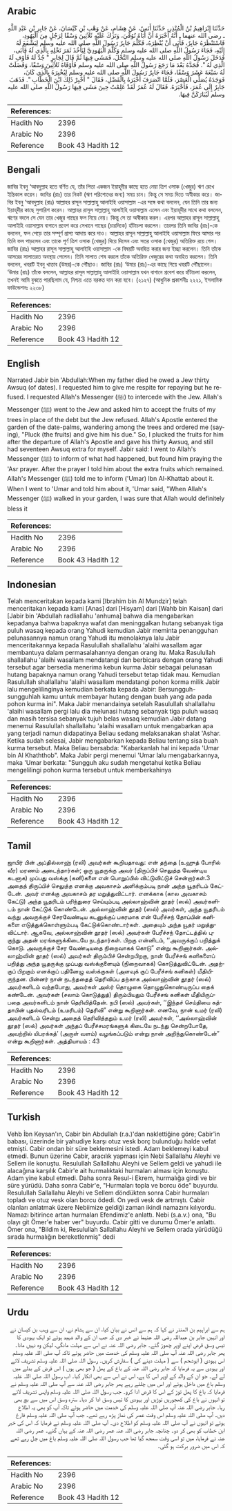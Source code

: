 ## Arabic


<div dir="rtl" lang="ar" style={{fontSize:'larger',backgroundColor:'#f8f9fa',padding:20}}>
حَدَّثَنَا إِبْرَاهِيمُ بْنُ الْمُنْذِرِ، حَدَّثَنَا أَنَسٌ، عَنْ هِشَامٍ، عَنْ وَهْبِ بْنِ كَيْسَانَ، عَنْ جَابِرِ بْنِ عَبْدِ اللَّهِ ـ رضى الله عنهما ـ أَنَّهُ أَخْبَرَهُ أَنَّ أَبَاهُ تُوُفِّيَ، وَتَرَكَ عَلَيْهِ ثَلاَثِينَ وَسْقًا لِرَجُلٍ مِنَ الْيَهُودِ، فَاسْتَنْظَرَهُ جَابِرٌ، فَأَبَى أَنْ يُنْظِرَهُ، فَكَلَّمَ جَابِرٌ رَسُولَ اللَّهِ صلى الله عليه وسلم لِيَشْفَعَ لَهُ إِلَيْهِ، فَجَاءَ رَسُولُ اللَّهِ صلى الله عليه وسلم وَكَلَّمَ الْيَهُودِيَّ لِيَأْخُذَ ثَمَرَ نَخْلِهِ بِالَّذِي لَهُ فَأَبَى، فَدَخَلَ رَسُولُ اللَّهِ صلى الله عليه وسلم النَّخْلَ، فَمَشَى فِيهَا ثُمَّ قَالَ لِجَابِرٍ ‏"‏ جُدَّ لَهُ فَأَوْفِ لَهُ الَّذِي لَهُ ‏"‏‏.‏ فَجَدَّهُ بَعْدَ مَا رَجَعَ رَسُولُ اللَّهِ صلى الله عليه وسلم فَأَوْفَاهُ ثَلاَثِينَ وَسْقًا، وَفَضَلَتْ لَهُ سَبْعَةَ عَشَرَ وَسْقًا، فَجَاءَ جَابِرٌ رَسُولَ اللَّهِ صلى الله عليه وسلم لِيُخْبِرَهُ بِالَّذِي كَانَ، فَوَجَدَهُ يُصَلِّي الْعَصْرَ، فَلَمَّا انْصَرَفَ أَخْبَرَهُ بِالْفَضْلِ، فَقَالَ ‏"‏ أَخْبِرْ ذَلِكَ ابْنَ الْخَطَّابِ ‏"‏‏.‏ فَذَهَبَ جَابِرٌ إِلَى عُمَرَ، فَأَخْبَرَهُ‏.‏ فَقَالَ لَهُ عُمَرُ لَقَدْ عَلِمْتُ حِينَ مَشَى فِيهَا رَسُولُ اللَّهِ صلى الله عليه وسلم لَيُبَارَكَنَّ فِيهَا‏.‏
</div>
<div style={{backgroundColor:'#f8f9fa',padding:20, marginBottom: 10}}><table> <thead> <tr> <th>References:</th> <th></th> </tr> </thead> <tbody><tr><td>Hadith No</td><td>2396</td></tr><tr><td>Arabic No</td><td>2396</td></tr><tr><td>Reference</td><td>Book 43 Hadith 12</td></tr></tbody></table></div>

## Bengali


<div dir="ltr" lang="bn" style={{fontSize:'larger',backgroundColor:'#f8f9fa',padding:20}}>
জাবির ইবনু ‘আবদুল্লাহ হতে বর্ণিত যে, তাঁর পিতা একজন ইয়াহূদীর কাছে হতে নেয়া ত্রিশ ওসাক (খেজুর) ঋণ রেখে ইন্তিকাল করেন। জাবির (রাঃ) তার নিকট (ঋণ পরিশোধের জন্য) সময় চান। কিন্তু সে সময় দিতে অস্বীকার করে। জাবির ইবনু ‘আবদুল্লাহ (রাঃ) আল্লাহর রাসূল সাল্লাল্লাহু আলাইহি ওয়াসাল্লাম -এর সঙ্গে কথা বললেন, যেন তিনি তার জন্য ইয়াহূদীর কাছে সুপারিশ করেন। আল্লাহর রাসূল সাল্লাল্লাহু আলাইহি ওয়াসাল্লাম এলেন এবং ইয়াহূদীর সাথে কথা বললেন, ঋণের বদলে সে যেন তার খেজুর গাছের ফল নিয়ে নেয়। কিন্তু সে তা অস্বীকার করল। এরপর আল্লাহর রাসূল সাল্লাল্লাহু আলাইহি ওয়াসাল্লাম বাগানে প্রবেশ করে সেখানে গাছের (চারদিকে) হাঁটাচলা করলেন। তারপর তিনি জাবির (রাঃ)-কে বললেন, ফল পেড়ে তার সম্পূর্ণ প্রাপ্য আদায় করে দাও। আল্লাহর রাসূল সাল্লাল্লাহু আলাইহি ওয়াসাল্লাম ফিরে আসার পর তিনি ফল পাড়লেন এবং তাকে পূর্ণ ত্রিশ ওসাক (খেজুর) দিয়ে দিলেন এবং সতর ওসাক (খেজুর) অতিরিক্ত রয়ে গেল। জাবির (রাঃ) আল্লাহর রাসূল সাল্লাল্লাহু আলাইহি ওয়াসাল্লাম -কে বিষয়টি অবহিত করার জন্য ইচ্ছা করলেন। তিনি তাঁকে আসরের সালাতরত অবস্থায় পেলেন। তিনি সালাত শেষ করলে তাঁকে অতিরিক্ত খেজুরের কথা অবহিত করলেন। তিনি বললেন, খবরটি ইবনু খাত্তাব (উমর)-কে পৌঁছাও। জাবির (রাঃ) ‘উমার (রাঃ)-এর কাছে গিয়ে খবরটি পৌঁছালেন। ‘উমার (রাঃ) তাঁকে বললেন, আল্লাহর রাসূল সাল্লাল্লাহু আলাইহি ওয়াসাল্লাম যখন বাগানে প্রবেশ করে হাঁটাচলা করলেন, তখনই আমি বুঝতে পারছিলাম যে, নিশ্চয় এতে বরকত দান করা হবে। (২১২৭) (আধুনিক প্রকাশনীঃ ২২২১, ইসলামিক ফাউন্ডেশনঃ ২২৩৮)
</div>
<div style={{backgroundColor:'#f8f9fa',padding:20, marginBottom: 10}}><table> <thead> <tr> <th>References:</th> <th></th> </tr> </thead> <tbody><tr><td>Hadith No</td><td>2396</td></tr><tr><td>Arabic No</td><td>2396</td></tr><tr><td>Reference</td><td>Book 43 Hadith 12</td></tr></tbody></table></div>

## English


<div dir="ltr" lang="en" style={{fontSize:'larger',backgroundColor:'#f8f9fa',padding:20}}>
Narrated Jabir bin 'Abdullah:When my father died he owed a Jew thirty Awsuq (of dates). I requested him to give me respite for repaying but he refused. I requested Allah's Messenger (ﷺ) to intercede with the Jew. Allah's Messenger (ﷺ) went to the Jew and asked him to accept the fruits of my trees in place of the debt but the Jew refused. Allah's Apostle entered the garden of the date-palms, wandering among the trees and ordered me (saying), "Pluck (the fruits) and give him his due." So, I plucked the fruits for him after the departure of Allah's Apostle and gave his thirty Awsuq, and still had seventeen Awsuq extra for myself. Jabir said: I went to Allah's Messenger (ﷺ) to inform of what had happened, but found him praying the 'Asr prayer. After the prayer I told him about the extra fruits which remained. Allah's Messenger (ﷺ) told me to inform ('Umar) Ibn Al-Khattab about it. When I went to 'Umar and told him about it, 'Umar said, "When Allah's Messenger (ﷺ) walked in your garden, I was sure that Allah would definitely bless it
</div>
<div style={{backgroundColor:'#f8f9fa',padding:20, marginBottom: 10}}><table> <thead> <tr> <th>References:</th> <th></th> </tr> </thead> <tbody><tr><td>Hadith No</td><td>2396</td></tr><tr><td>Arabic No</td><td>2396</td></tr><tr><td>Reference</td><td>Book 43 Hadith 12</td></tr></tbody></table></div>

## Indonesian


<div dir="ltr" lang="id" style={{fontSize:'larger',backgroundColor:'#f8f9fa',padding:20}}>
Telah menceritakan kepada kami [Ibrahim bin Al Mundzir] telah menceritakan kepada kami [Anas] dari [Hisyam] dari [Wahb bin Kaisan] dari [Jabir bin 'Abdullah radliallahu 'anhuma] bahwa dia mengabarkan kepadanya bahwa bapaknya wafat dan meninggalkan hutang sebanyak tiga puluh wasaq kepada orang Yahudi kemudian Jabir meminta penangguhan pelunasannya namun orang Yahudi itu menolaknya lalu Jabir menceritakannya kepada Rasulullah shallallahu 'alaihi wasallam agar membantuya dalam permasalahannya dengan orang itu. Maka Rasulullah shallallahu 'alaihi wasallam mendatangi dan berbicara dengan orang Yahudi tersebut agar bersedia menerima kebun kurma Jabir sebagai pelunasan hutang bapaknya namun orang Yahudi tersebut tetap tidak mau. Kemudian Rasulullah shallallahu 'alaihi wasallam mendatangi pohon korma milik Jabir lalu mengelilinginya kemudian berkata kepada Jabir: Bersungguh-sungguhlah kamu untuk membayar hutang dengan buah yang ada pada pohon kurma ini". Maka Jabir menandainya setelah Rasulullah shallallahu 'alaihi wasallam pergi lalu dia melunasi hutang sebanyak tiga puluh wasaq dan masih tersisa sebanyak tujuh belas wasaq kemudian Jabir datang menemui Rasulullah shallallahu 'alaihi wasallam untuk mengabarkan apa yang terjadi namun didapatinya Beliau sedang melaksanakan shalat 'Ashar. Ketika sudah selesai, Jabir mengabarkan kepada Beliau tentang sisa buah kurma tersebut. Maka Beliau bersabda: "Kabarkanlah hal ini kepada 'Umar bin Al Khaththob". Maka Jabir pergi menemui 'Umar lalu mengabarkannya, maka 'Umar berkata: "Sungguh aku sudah mengetahui ketika Beliau mengelilingi pohon kurma tersebut untuk memberkahinya
</div>
<div style={{backgroundColor:'#f8f9fa',padding:20, marginBottom: 10}}><table> <thead> <tr> <th>References:</th> <th></th> </tr> </thead> <tbody><tr><td>Hadith No</td><td>2396</td></tr><tr><td>Arabic No</td><td>2396</td></tr><tr><td>Reference</td><td>Book 43 Hadith 12</td></tr></tbody></table></div>

## Tamil


<div dir="ltr" lang="ta" style={{fontSize:'larger',backgroundColor:'#f8f9fa',padding:20}}>
ஜாபிர் பின் அப்தில்லாஹ் (ரலி) அவர்கள் கூறியதாவது: என் தந்தை (உஹுத் போரில் வீர) மரணம் அடைந்தார்கள்; ஒரு யூதருக்கு அவர் (திருப்பிச் செலுத்த வேண்டிய கடனாக) முப்பது வஸ்க்கு (கனி)களை என் பொறுப்பில் விட்டுவிட்டுச் சென்றார்கள்.3 அதைத் திருப்பிச் செலுத்த எனக்கு அவகாசம் அளிக்கும்படி நான் அந்த யூதரிடம் கேட்டேன். அவர் எனக்கு அவகாசம் தர மறுத்துவிட்டார். எனக்காக (கால அவகாசம் கேட்டு) அந்த யூதரிடம் பரிந்துரை செய்யும்படி அல்லாஹ்வின் தூதர் (ஸல்) அவர்களிடம் நான் கேட்டுக் கொண்டேன். அல்லாஹ்வின் தூதர் (ஸல்) அவர்கள், அந்த யூதரிடம் வந்து அவருக்குச் சேரவேண்டிய கடனுக்குப் பகரமாக என் பேரீச்சந் தோப்பின் கனிகளை எடுத்துக்கொள்ளும்படி கேட்டுக்கொண்டார்கள். அதையும் அந்த யூதர் மறுத்துவிட்டார். ஆகவே, அல்லாஹ்வின் தூதர் (ஸல்) அவர்கள் பேரீச்சந் தோட்டத்தில் புகுந்து அதன் மரங்களுக்கிடையே நடந்தார்கள். பிறகு என்னிடம், ‘‘அவருக்குப் பறித்துக் கொடு. அவருக்குச் சேர வேண்டியதை நிறைவாகக் கொடு” என்று கூறினார்கள். அல்லாஹ்வின் தூதர் (ஸல்) அவர்கள் திரும்பிச் சென்றபிறகு, நான் பேரீச்சங் கனிகளைப் பறித்து அந்த யூதருக்கு முப்பது வஸ்க்குளையும் (நிறைவாகக்) கொடுத்துவிட்டேன். அதற்குப் பிறகும் எனக்குப் பதினேழு வஸ்க்குகள் (அளவுக் குப் பேரீச்சங் கனிகள்) மீதியிருந்தன. பின்னர் நான் நடந்ததைத் தெரிவிப்ப தற்காக அல்லாஹ்வின் தூதர் (ஸல்) அவர்களிடம் வந்தபோது, அவர்கள் அஸ்ர் தொழுகை தொழுதுகொண்டிருப்ப தைக் கண்டேன். அவர்கள் (சலாம் கொடுத்துத்) திரும்பியதும் பேரீச்சங் கனிகள் மீதியிருப்பதை அவர்களிடம் நான் தெரிவித்தேன். நபி (ஸல்) அவர்கள், ‘‘இந்தச் செய்தியை கத்தாபின் புதல்வரிடம் (உமரிடம்) தெரிவி” என்று கூறினார்கள். எனவே, நான் உமர் (ரலி) அவர்களிடம் சென்று அதைத் தெரிவித்ததும் உமர் (ரலி) அவர்கள், ‘‘அல்லாஹ்வின் தூதர் (ஸல்) அவர்கள் அந்தப் பேரீச்சமரங்களுக் கிடையே நடந்து சென்றபோதே, அவற்றில் யிபரக்கத்’ (அருள் வளம்) வழங்கப்படும் என்று நான் அறிந்துகொண்டேன்” என்று கூறினார்கள். அத்தியாயம் : 43
</div>
<div style={{backgroundColor:'#f8f9fa',padding:20, marginBottom: 10}}><table> <thead> <tr> <th>References:</th> <th></th> </tr> </thead> <tbody><tr><td>Hadith No</td><td>2396</td></tr><tr><td>Arabic No</td><td>2396</td></tr><tr><td>Reference</td><td>Book 43 Hadith 12</td></tr></tbody></table></div>

## Turkish


<div dir="ltr" lang="tr" style={{fontSize:'larger',backgroundColor:'#f8f9fa',padding:20}}>
Vehb İbn Keysan'ın, Cabir bin Abdullah (r.a.)'dan naklettiğine göre; Cabir'in babası, üzerinde bir yahudiye karşı otuz vesk borç bulunduğu halde vefat etmişti. Cabir ondan bir süre beklemesini istedi. Adam beklemeyi kabul etmedi. Bunun üzerine Cabir, aracılık yapması için Nebi Sallallahu Aleyhi ve Sellem ile konuştu. Resulullah Sallallahu Aleyhi ve Sellem geldi ve yahudi ile alacağına karşılık Cabir'e ait hurmalıktaki hurmaları alması için konuştu. Adam yine kabul etmedi. Daha sonra Resul-i Ekrem, hurmalığa girdi ve bir süre yürüdü. Daha sonra Cabir'e, "Hurmaları topla ve borcu öde" buyurdu. Resulullah Sallallahu Aleyhi ve Sellem döndükten sonra Cabir hurmaları topladı ve otuz vesk olan borcu ödedi. On yedi vesk de artmıştı. Cabir olanları anlatmak üzere Nebiimize geldiği zaman ikindi namazını kılıyordu. Namazı bitirince artan hurmaları Efendimiz'e anlattı. Nebi (s.a.v.) ona, "Bu olayı git Ömer'e haber ver" buyurdu. Cabir gitti ve durumu Ömer'e anlattı. Ömer ona, "Bildim ki, Resulullah Sallallahu Aleyhi ve Sellem orada yürüdüğü sırada hurmalığın bereketlenmiş" dedi
</div>
<div style={{backgroundColor:'#f8f9fa',padding:20, marginBottom: 10}}><table> <thead> <tr> <th>References:</th> <th></th> </tr> </thead> <tbody><tr><td>Hadith No</td><td>2396</td></tr><tr><td>Arabic No</td><td>2396</td></tr><tr><td>Reference</td><td>Book 43 Hadith 12</td></tr></tbody></table></div>

## Urdu


<div dir="rtl" lang="ur" style={{fontSize:'larger',backgroundColor:'#f8f9fa',padding:20}}>
ہم سے ابراہیم بن المنذر نے کہا کہ ہم سے انس نے بیان کیا، ان سے ہشام نے، ان سے وہب بن کیسان نے اور انہیں جابر بن عبداللہ رضی اللہ عنہما نے خبر دی کہ جب ان کے والد شہید ہوئے تو ایک یہودی کا تیس وسق قرض اپنے اوپر چھوڑ گئے۔ جابر رضی اللہ عنہ نے اس سے مہلت مانگی، لیکن وہ نہیں مانا۔ پھر جابر رضی اللہ عنہ آپ صلی اللہ علیہ وسلم کی خدمت میں حاضر ہوئے تاکہ آپ صلی اللہ علیہ وسلم اس یہودی ( ابوشحم ) سے ( مہلت دینے کی ) سفارش کریں۔ رسول اللہ صلی اللہ علیہ وسلم تشریف لائے اور یہودی سے یہ فرمایا کہ جابر رضی اللہ عنہ کے باغ کے پھل ( جو بھی ہوں ) اس قرض کے بدلے میں لے لے۔ جو ان کے والد کے اوپر اس کا ہے، اس نے اس سے بھی انکار کیا۔ اب رسول اللہ صلی اللہ علیہ وسلم باغ میں داخل ہوئے اور اس میں چلتے رہے پھر جابر رضی اللہ عنہ سے آپ صلی اللہ علیہ وسلم نے فرمایا کہ باغ کا پھل توڑ کے اس کا قرض ادا کرو۔ جب رسول اللہ صلی اللہ علیہ وسلم واپس تشریف لائے تو انہوں نے باغ کی کھجوریں توڑیں اور یہودی کا تیس وسق ادا کر دیا۔ سترہ وسق اس میں سے بچ بھی رہا۔ جابر رضی اللہ عنہ آپ صلی اللہ علیہ وسلم کی خدمت میں حاضر ہوئے تاکہ آپ کو بھی یہ اطلاع دیں۔ آپ صلی اللہ علیہ وسلم اس وقت عصر کی نماز پڑھ رہے تھے۔ جب آپ صلی اللہ علیہ وسلم فارغ ہوئے تو انہوں نے آپ صلی اللہ علیہ وسلم کو اطلاع دی۔ آپ صلی اللہ علیہ وسلم نے فرمایا کہ اس کی خبر ابن خطاب کو بھی کر دو۔ چنانچہ جابر رضی اللہ عنہ عمر رضی اللہ عنہ کے یہاں گئے۔ عمر رضی اللہ عنہ نے فرمایا، میں تو اسی وقت سمجھ گیا تھا جب رسول اللہ صلی اللہ علیہ وسلم باغ میں چل رہے تھے کہ اس میں ضرور برکت ہو گئی۔
</div>
<div style={{backgroundColor:'#f8f9fa',padding:20, marginBottom: 10}}><table> <thead> <tr> <th>References:</th> <th></th> </tr> </thead> <tbody><tr><td>Hadith No</td><td>2396</td></tr><tr><td>Arabic No</td><td>2396</td></tr><tr><td>Reference</td><td>Book 43 Hadith 12</td></tr></tbody></table></div>
